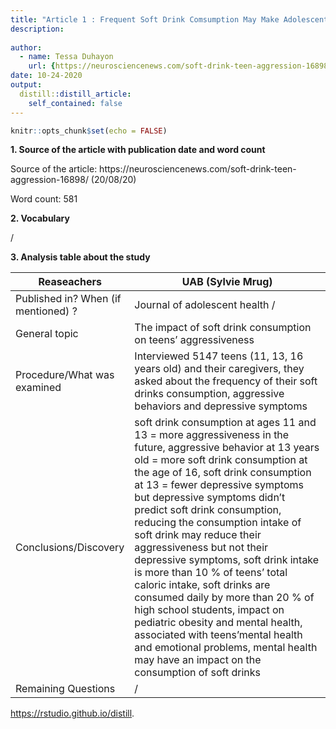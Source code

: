 ```yaml
---
title: "Article 1 : Frequent Soft Drink Comsumption May Make Adolescents More Aggressive"
description: 
  
author:
  - name: Tessa Duhayon
    url: {https://neurosciencenews.com/soft-drink-teen-aggression-16898/}
date: 10-24-2020
output:
  distill::distill_article:
    self_contained: false
---
```


```r
knitr::opts_chunk$set(echo = FALSE)
```
**1. Source of the article with publication date and word count**

Source of the article: https://neurosciencenews.com/soft-drink-teen-aggression-16898/ (20/08/20)

Word count: 581

**2. Vocabulary**

/

**3. Analysis table about the study**

| Reaseachers                         | UAB (Sylvie Mrug)                                                                                                                                                                                                                                                                                                                                                                                                                                                                                                                                                                                                                                                                                                                        |
| ----------------------------------- | ---------------------------------------------------------------------------------------------------------------------------------------------------------------------------------------------------------------------------------------------------------------------------------------------------------------------------------------------------------------------------------------------------------------------------------------------------------------------------------------------------------------------------------------------------------------------------------------------------------------------------------------------------------------------------------------------------------------------------------------- |
| Published in? When (if mentioned) ? | Journal of adolescent health /                                                                                                                                                                                                                                                                                                                                                                                                                                                                                                                                                                                                                                                                                                           |
| General topic                       | The impact of soft drink consumption on teens' aggressiveness                                                                                                                                                                                                                                                                                                                                                                                                                                                                                                                                                                                                                                                                            |
| Procedure/What was examined         | Interviewed 5147 teens (11, 13, 16 years old) and their caregivers, they asked about the frequency of their soft drinks consumption, aggressive behaviors and depressive symptoms                                                                                                                                                                                                                                                                                                                                                                                                                                                                                                                                                        |
| Conclusions/Discovery               | soft drink consumption at ages 11 and 13 = more aggressiveness in the future, aggressive behavior at 13 years old = more soft drink consumption at the age of 16, soft drink consumption at 13 = fewer depressive symptoms but depressive symptoms didn't predict soft drink consumption, reducing the consumption intake of soft drink may reduce their aggressiveness but not their depressive symptoms, soft drink intake is more than 10 % of teens' total caloric intake, soft drinks are consumed daily by more than 20 % of high school students, impact on pediatric obesity and mental health, associated with teens'mental health and emotional problems, mental health may have an impact on the consumption of soft drinks   |
| Remaining Questions                 | /                                                                                                                                                                                                                                                                                                                                                                                                                                                                                                                                                                                                                                                                                                                                        |
 <https://rstudio.github.io/distill>.


